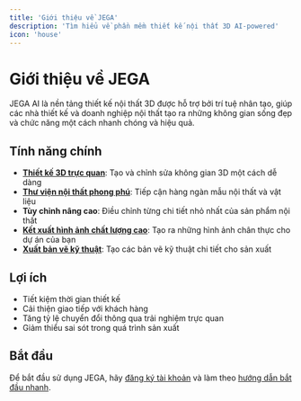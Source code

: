 ```yaml
---
title: 'Giới thiệu về JEGA'
description: 'Tìm hiểu về phần mềm thiết kế nội thất 3D AI-powered'
icon: 'house'
---
```


# Giới thiệu về JEGA

JEGA AI là nền tảng thiết kế nội thất 3D được hỗ trợ bởi trí tuệ nhân tạo, giúp các nhà thiết kế và doanh nghiệp nội thất tạo ra những không gian sống đẹp và chức năng một cách nhanh chóng và hiệu quả.

## Tính năng chính

- **[Thiết kế 3D trực quan](/trung-tam-huong-dan/thiet-ke-xay-dung/tao-mat-bang)**: Tạo và chỉnh sửa không gian 3D một cách dễ dàng
- **[Thư viện nội thất phong phú](/trung-tam-huong-dan/vat-lieu-thiet-ke)**: Tiếp cận hàng ngàn mẫu nội thất và vật liệu
- **Tùy chỉnh nâng cao**: Điều chỉnh từng chi tiết nhỏ nhất của sản phẩm nội thất
- **[Kết xuất hình ảnh chất lượng cao](/trung-tam-huong-dan/ket-xuat/ket-xuat-hinh-anh)**: Tạo ra những hình ảnh chân thực cho dự án của bạn
- **[Xuất bản vẽ kỹ thuật](/trung-tam-huong-dan/bao-gia-va-xuat-ban-ve)**: Tạo các bản vẽ kỹ thuật chi tiết cho sản xuất

## Lợi ích

- Tiết kiệm thời gian thiết kế
- Cải thiện giao tiếp với khách hàng
- Tăng tỷ lệ chuyển đổi thông qua trải nghiệm trực quan
- Giảm thiểu sai sót trong quá trình sản xuất

## Bắt đầu

Để bắt đầu sử dụng JEGA, hãy [đăng ký tài khoản](/trung-tam-huong-dan/huong-dan-nguoi-dung-moi/dang-ky-tai-khoan) và làm theo [hướng dẫn bắt đầu nhanh](/trung-tam-huong-dan/tong-quan/bat-dau-nhanh).
